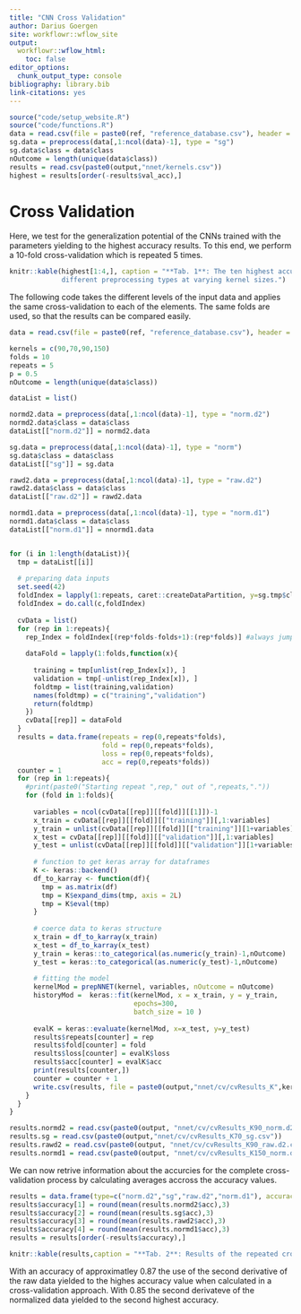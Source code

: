 ```yaml
---
title: "CNN Cross Validation"
author: Darius Goergen
site: workflowr::wflow_site
output:
  workflowr::wflow_html:
    toc: false
editor_options:
  chunk_output_type: console
bibliography: library.bib
link-citations: yes
---
```


```r
source("code/setup_website.R")
source("code/functions.R")
data = read.csv(file = paste0(ref, "reference_database.csv"), header = TRUE)
sg.data = preprocess(data[,1:ncol(data)-1], type = "sg")
sg.data$class = data$class
nOutcome = length(unique(data$class))
results = read.csv(paste0(output,"nnet/kernels.csv"))
highest = results[order(-results$val_acc),]
```
# Cross Validation

Here, we test for the generalization potential of the CNNs trained with the 
parameters yielding to the highest accuracy results. To this end, we perform a 
10-fold cross-validation which is repeated 5 times. 
```r
knitr::kable(highest[1:4,], caption = "**Tab. 1**: The ten highest accuracy results for 
             different preprocessing types at varying kernel sizes.")
```

The following code takes the different levels of the input data and applies 
the same cross-validation to each of the elements. The same folds are used, so that
the results can be compared easily.

```r

data = read.csv(file = paste0(ref, "reference_database.csv"), header = TRUE)

kernels = c(90,70,90,150)
folds = 10
repeats = 5
p = 0.5
nOutcome = length(unique(data$class))

dataList = list()

normd2.data = preprocess(data[,1:ncol(data)-1], type = "norm.d2")
normd2.data$class = data$class
dataList[["norm.d2"]] = normd2.data

sg.data = preprocess(data[,1:ncol(data)-1], type = "norm")
sg.data$class = data$class
dataList[["sg"]] = sg.data

rawd2.data = preprocess(data[,1:ncol(data)-1], type = "raw.d2")
rawd2.data$class = data$class
dataList[["raw.d2"]] = rawd2.data

normd1.data = preprocess(data[,1:ncol(data)-1], type = "norm.d1")
normd1.data$class = data$class
dataList[["norm.d1"]] = nnormd1.data


for (i in 1:length(dataList)){
  tmp = dataList[[i]]
  
  # preparing data inputs
  set.seed(42)
  foldIndex = lapply(1:repeats, caret::createDataPartition, y=sg.tmp$class, times = folds, p=p)
  foldIndex = do.call(c,foldIndex)
  
  cvData = list()
  for (rep in 1:repeats){
    rep_Index = foldIndex[(rep*folds-folds+1):(rep*folds)] #always jump to the correct number of folds forward for each repeat
    
    dataFold = lapply(1:folds,function(x){
      
      training = tmp[unlist(rep_Index[x]), ]
      validation = tmp[-unlist(rep_Index[x]), ]
      foldtmp = list(training,validation)
      names(foldtmp) = c("training","validation")
      return(foldtmp)
    })
    cvData[[rep]] = dataFold
  }
  results = data.frame(repeats = rep(0,repeats*folds),
                       fold = rep(0,repeats*folds),
                       loss = rep(0,repeats*folds),
                       acc = rep(0,repeats*folds))
  counter = 1
  for (rep in 1:repeats){
    #print(paste0("Starting repeat ",rep," out of ",repeats,"."))
    for (fold in 1:folds){
      
      variables = ncol(cvData[[rep]][[fold]][[1]])-1
      x_train = cvData[[rep]][[fold]][["training"]][,1:variables]
      y_train = unlist(cvData[[rep]][[fold]][["training"]][1+variables])
      x_test = cvData[[rep]][[fold]][["validation"]][,1:variables]
      y_test = unlist(cvData[[rep]][[fold]][["validation"]][1+variables])
      
      # function to get keras array for dataframes
      K <- keras::backend()
      df_to_karray <- function(df){
        tmp = as.matrix(df)
        tmp = K$expand_dims(tmp, axis = 2L)
        tmp = K$eval(tmp)
      }
      
      # coerce data to keras structure
      x_train = df_to_karray(x_train)
      x_test = df_to_karray(x_test)
      y_train = keras::to_categorical(as.numeric(y_train)-1,nOutcome)
      y_test = keras::to_categorical(as.numeric(y_test)-1,nOutcome)
      
      # fitting the model
      kernelMod = prepNNET(kernel, variables, nOutcome = nOutcome)
      historyMod =  keras::fit(kernelMod, x = x_train, y = y_train,
                               epochs=300,
                               batch_size = 10 )
      
      evalK = keras::evaluate(kernelMod, x=x_test, y=y_test)
      results$repeats[counter] = rep
      results$fold[counter] = fold
      results$loss[counter] = evalK$loss
      results$acc[counter] = evalK$acc
      print(results[counter,])
      counter = counter + 1
      write.csv(results, file = paste0(output,"nnet/cv/cvResults_K",kernel,".csv"))
    }
  }
}

```
```r
results.normd2 = read.csv(paste0(output, "nnet/cv/cvResults_K90_norm.d2.csv"))
results.sg = read.csv(paste0(output,"nnet/cv/cvResults_K70_sg.csv"))
results.rawd2 = read.csv(paste0(output, "nnet/cv/cvResults_K90_raw.d2.csv"))
results.normd1 = read.csv(paste0(output, "nnet/cv/cvResults_K150_norm.d1.csv"))
```

We can now retrive information about the accurcies for the complete cross-validation 
process by calculating averages accross the accuracy values. 

```r
results = data.frame(type=c("norm.d2","sg","raw.d2","norm.d1"), accuracy = rep(0,4))
results$accuracy[1] = round(mean(results.normd2$acc),3)
results$accuracy[2] = round(mean(results.sg$acc),3)
results$accuracy[3] = round(mean(results.rawd2$acc),3)
results$accuracy[4] = round(mean(results.normd1$acc),3)
results = results[order(-results$accuracy),]
```
```r
knitr::kable(results,caption = "**Tab. 2**: Results of the repeated cross-valiation for different preprocessing types.")
```

With an accuracy of approximatley 0.87 the use of the second derivative of the raw
data yielded to the highes accuracy value when calculated in a cross-validation 
approach. With 0.85 the second derivateve of the normalized data yielded to the 
second highest accuracy.



